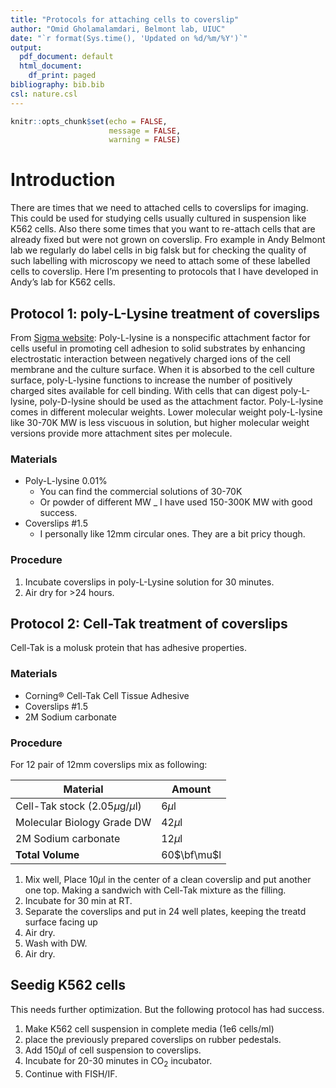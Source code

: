 ```yaml
---
title: "Protocols for attaching cells to coverslip"
author: "Omid Gholamalamdari, Belmont lab, UIUC"
date: "`r format(Sys.time(), 'Updated on %d/%m/%Y')`"
output:
  pdf_document: default
  html_document:
    df_print: paged
bibliography: bib.bib
csl: nature.csl
---
```


```r
knitr::opts_chunk$set(echo = FALSE,
                      message = FALSE,
                      warning = FALSE)
```


# Introduction
There are times that we need to attached cells to coverslips for imaging.
This could be used for studying cells usually cultured in suspension like K562 cells.
Also there some times that you want to re-attach cells that are already fixed but were not grown on coverslip. Fro example in Andy Belmont lab we regularly do label cells in big falsk but for checking the quality of such labelling with microscopy we need to attach some of these labelled cells to coverslip.
Here I'm presenting to protocols that I have developed in Andy's lab for K562 cells.


## Protocol 1: poly-L-Lysine treatment of coverslips
From [Sigma website](https://www.sigmaaldrich.com/catalog/product/sigma/p4707?lang=en&region=US&cm_sp=Insite-_-caContent_prodMerch_cooccuranceModel-_-prodMerch10-1): Poly-L-lysine is a nonspecific attachment factor for cells useful in promoting cell adhesion to solid substrates by enhancing electrostatic interaction between negatively charged ions of the cell membrane and the culture surface. When it is absorbed to the cell culture surface, poly-L-lysine functions to increase the number of positively charged sites available for cell binding. With cells that can digest poly-L-lysine, poly-D-lysine should be used as the attachment factor.
Poly-L-lysine comes in different molecular weights. Lower molecular weight poly-L-lysine like 30-70K MW is less viscuous in solution, but higher molecular weight versions provide more attachment sites per molecule.

### Materials

+ Poly-L-lysine 0.01%
  - You can find the commercial solutions of 30-70K 
  - Or powder of different MW
  _ I have used 150-300K MW with good success.
+ Coverslips #1.5 
  - I personally like 12mm circular ones. They are a bit pricy though.

### Procedure

1. Incubate coverslips in poly-L-Lysine solution for 30 minutes.
2. Air dry for >24 hours.


## Protocol 2: Cell-Tak treatment of coverslips
Cell-Tak is a molusk protein that has adhesive properties.

### Materials

+ Corning® Cell-Tak Cell Tissue Adhesive
+ Coverslips #1.5 
+ 2M Sodium carbonate

### Procedure

For 12 pair of 12mm coverslips mix as following:

| Material                             | Amount          |
|--------------------------------------|-----------------|
| Cell-Tak stock (2.05$\mu$g/$\mu$l)   | 6$\mu$l          |
| Molecular Biology Grade DW           | 42$\mu$l        |
| 2M Sodium carbonate                  | 12$\mu$l        |
| **Total Volume**                     | 60$\bf\mu$l     | 

1. Mix well, Place 10$\mu$l in the center of a clean coverslip and put another one top. Making a sandwich with Cell-Tak mixture as the filling.
1. Incubate for 30 min at RT.
1. Separate the coverslips and put in 24 well plates, keeping the treatd surface facing up
1. Air dry.
1. Wash with DW.
1. Air dry.

## Seedig K562 cells

This needs further optimization. But the following protocol has had success.

1. Make K562 cell suspension in complete media (1e6 cells/ml)
1. place the previously prepared coverslips on rubber pedestals.
1. Add 150$\mu$l of cell suspension to coverslips.
1. Incubate for 20-30 minutes in CO~2~ incubator.
1. Continue with FISH/IF.

